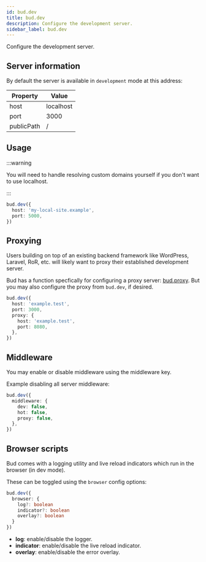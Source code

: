 ```yaml
---
id: bud.dev
title: bud.dev
description: Configure the development server.
sidebar_label: bud.dev
---
```


Configure the development server.

## Server information

By default the server is available in `development` mode at this address:

| Property   | Value     |
| ---------- | --------- |
| host       | localhost |
| port       | 3000      |
| publicPath | /         |

## Usage

:::warning

You will need to handle resolving custom domains yourself if you don't want to use localhost.

:::

```ts title='bud.config.js'
bud.dev({
  host: 'my-local-site.example',
  port: 5000,
})
```

## Proxying

Users building on top of an existing backend framework like WordPress, Laravel, RoR, etc. will likely want to proxy their established development server.

Bud has a function specfically for configuring a proxy server: [bud.proxy](/docs/bud.proxy). But you may also configure the proxy from `bud.dev`, if desired.

```ts title='bud.config.js'
bud.dev({
  host: 'example.test',
  port: 3000,
  proxy: {
    host: 'example.test',
    port: 8080,
  },
})
```

## Middleware

You may enable or disable middleware using the middleware key.

Example disabling all server middleware:

```ts title='bud.config.js'
bud.dev({
  middleware: {
    dev: false,
    hot: false,
    proxy: false,
  },
})
```

## Browser scripts

Bud comes with a logging utility and live reload indicators which run in the browser (in dev mode).

These can be toggled using the `browser` config options:

```ts title='bud.config.js'
bud.dev({
  browser: {
    log?: boolean
    indicator?: boolean
    overlay?: boolean
  }
})
```

- **log**: enable/disable the logger.
- **indicator**: enable/disable the live reload indicator.
- **overlay**: enable/disable the error overlay.
